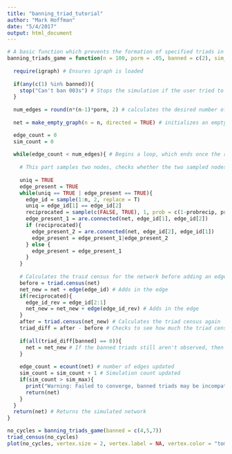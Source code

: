```yaml
---
title: "banning_triad_tutorial"
author: "Mark Hoffman"
date: "5/4/2017"
output: html_document
---
```


```r
# A basic function which prevents the formation of specified triads in a random graph simulation
banning_triads_game = function(n = 100, porm = .05, banned = c(2), sim_max = 1000000, probrecip = .5){
  
  require(igraph) # Ensures igraph is loaded
  
  if(any(c(1) %in% banned)){
    stop("Can't ban 003s") # Stops the simulation if the user tried to bad 003 or 012 triads
  }
  
  num_edges = round(n*(n-1)*porm, 2) # calculates the desired number of edges according to the N and Porm parameters
  
  net = make_empty_graph(n = n, directed = TRUE) # initializes an empty network

  edge_count = 0
  sim_count = 0
  
  while(edge_count < num_edges){ # Begins a loop, which ends once the requisite number of edges is reached. 
    
    # This part samples two nodes, checks whether the two sampled nodes are the same node, and whether an edge is already present in the network between these nodes
    
    uniq = TRUE
    edge_present = TRUE
    while(uniq == TRUE | edge_present == TRUE){
      edge_id = sample(1:n, 2, replace = T)
      uniq = edge_id[1] == edge_id[2]
      reciprocated = sample(c(FALSE, TRUE), 1, prob = c(1-probrecip, probrecip))
      edge_present_1 = are.connected(net, edge_id[1], edge_id[2])
      if (reciprocated){
        edge_present_2 = are.connected(net, edge_id[2], edge_id[1])
        edge_present = edge_present_1|edge_present_2
      } else {
        edge_present = edge_present_1
      }
    }
    
    # Calculates the traid census for the network before adding an edge
    before = triad.census(net)
    net_new = net + edge(edge_id) # Adds in the edge
    if(reciprocated){
      edge_id_rev = edge_id[2:1]
      net_new = net_new + edge(edge_id_rev) # Adds in the edge
    }
    after = triad.census(net_new) # Calculates the triad census again
    triad_diff = after - before # Checks to see how much the triad census changed
    
    if(all(triad_diff[banned] == 0)){
      net = net_new # If the banned triads still aren't observed, then the new network is accepted.
    }
    
    edge_count = ecount(net) # number of edges updated
    sim_count = sim_count + 1 # Simulation count updated
    if(sim_count > sim_max){
      print("Warning: Failed to converge, banned triads may be incompatible") # exits simulation if simulation max count is exceeded
      return(net)
    }
  }
  return(net) # Returns the simulated network
}
```

```r
no_cycles = banning_triads_game(banned = c(4,5,7))
triad_census(no_cycles)
plot(no_cycles, vertex.size = 2, vertex.label = NA, vertex.color = "tomato", edge.arrow.size = .2)
```